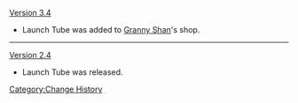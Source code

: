 [[Version 3.4]]
* Launch Tube was added to [[Granny Shan]]'s shop.
----
[[Version 2.4]]
* Launch Tube was released.
<noinclude>[[Category:Change History]]</noinclude>